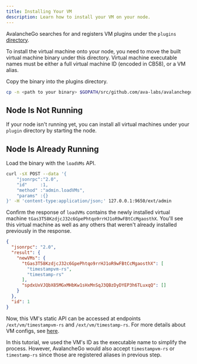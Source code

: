 ```yaml
---
title: Installing Your VM
description: Learn how to install your VM on your node.
---
```


AvalancheGo searches for and registers VM plugins under the `plugins` [directory](/nodes/configure/configs--flags#--plugin-dir-string).

To install the virtual machine onto your node, you need to move the built virtual machine binary under this directory. Virtual machine executable names must be either a full virtual machine ID (encoded in CB58), or a VM alias.

Copy the binary into the plugins directory.

```bash
cp -n <path to your binary> $GOPATH/src/github.com/ava-labs/avalanchego/build/plugins/
```

## Node Is Not Running

If your node isn't running yet, you can install all virtual machines under your `plugin` directory by starting the node.

## Node Is Already Running

Load the binary with the `loadVMs` API.

```bash
curl -sX POST --data '{
    "jsonrpc":"2.0",
    "id"     :1,
    "method" :"admin.loadVMs",
    "params" :{}
}' -H 'content-type:application/json;' 127.0.0.1:9650/ext/admin
```

Confirm the response of `loadVMs` contains the newly installed virtual machine `tGas3T58KzdjcJ32c6GpePhtqo9rrHJ1oR9wFBtCcMgaosthX`. You'll see this virtual machine as well as any others that weren't already installed previously in the response.

```json
{
  "jsonrpc": "2.0",
  "result": {
    "newVMs": {
      "tGas3T58KzdjcJ32c6GpePhtqo9rrHJ1oR9wFBtCcMgaosthX": [
        "timestampvm-rs",
        "timestamp-rs"
      ],
      "spdxUxVJQbX85MGxMHbKw1sHxMnSqJ3QBzDyDYEP3h6TLuxqQ": []
    }
  },
  "id": 1
}
```

Now, this VM's static API can be accessed at endpoints `/ext/vm/timestampvm-rs` and `/ext/vm/timestamp-rs`. For more details about VM configs, see [here](/nodes/configure/configs--flags#virtual-machine-vm-configs).

In this tutorial, we used the VM's ID as the executable name to simplify the process. However, AvalancheGo would also accept `timestampvm-rs` or `timestamp-rs` since those are registered aliases in previous step.